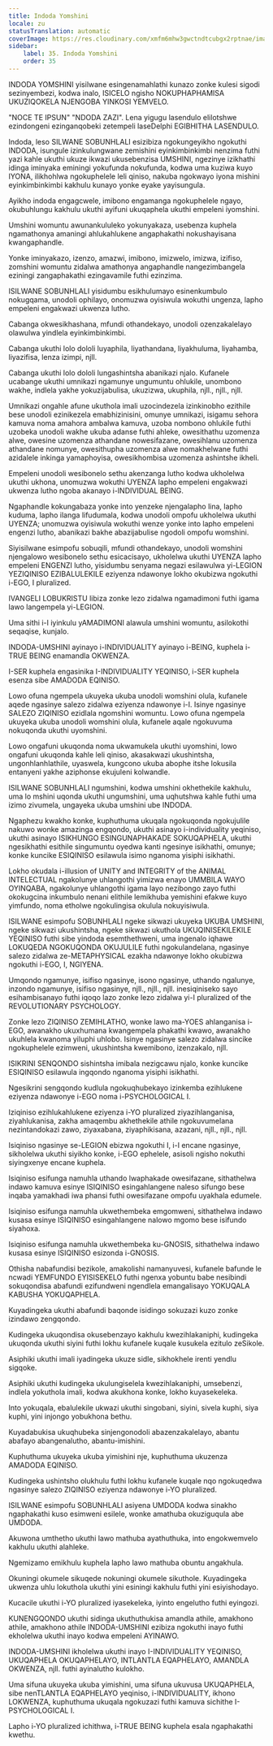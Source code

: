 ```yaml
---
title: Indoda Yomshini
locale: zu
statusTranslation: automatic
coverImage: https://res.cloudinary.com/xmfm6mhw3gwctndtcubgx2rptnae/image/upload/v1740337243/small_cover_educacion_fundamental_a051170f1c.webp
sidebar:
    label: 35. Indoda Yomshini
    order: 35
---
```

INDODA YOMSHINI yisilwane esingenamahlathi kunazo zonke kulesi sigodi sezinyembezi, kodwa inalo, ISICELO ngisho NOKUPHAPHAMISA UKUZIQOKELA NJENGOBA YINKOSI YEMVELO.

"NOCE TE IPSUN" "NDODA ZAZI". Lena yigugu lasendulo elilotshwe ezindongeni ezinganqobeki zetempeli laseDelphi EGIBHITHA LASENDULO.

Indoda, leso SILWANE SOBUNHLALI esizibiza ngokungeyikho ngokuthi INDODA, isungule izinkulungwane zemishini eyinkimbinkimbi nenzima futhi yazi kahle ukuthi ukuze ikwazi ukusebenzisa UMSHINI, ngezinye izikhathi idinga iminyaka eminingi yokufunda nokufunda, kodwa uma kuziwa kuyo IYONA, ilikhohlwa ngokuphelele leli qiniso, nakuba ngokwayo iyona mishini eyinkimbinkimbi kakhulu kunayo yonke eyake yayisungula.

Ayikho indoda engagcwele, imibono engamanga ngokuphelele ngayo, okubuhlungu kakhulu ukuthi ayifuni ukuqaphela ukuthi empeleni iyomshini.

Umshini womuntu awunankululeko yokunyakaza, usebenza kuphela ngamathonya amaningi ahlukahlukene angaphakathi nokushayisana kwangaphandle.

Yonke iminyakazo, izenzo, amazwi, imibono, imizwelo, imizwa, izifiso, zomshini womuntu zidalwa amathonya angaphandle nangezimbangela eziningi zangaphakathi ezingavamile futhi ezinzima.

ISILWANE SOBUNHLALI yisidumbu esikhulumayo esinenkumbulo nokugqama, unodoli ophilayo, onomuzwa oyisiwula wokuthi ungenza, lapho empeleni engakwazi ukwenza lutho.

Cabanga okwesikhashana, mfundi othandekayo, unodoli ozenzakalelayo olawulwa yindlela eyinkimbinkimbi.

Cabanga ukuthi lolo dololi luyaphila, liyathandana, liyakhuluma, liyahamba, liyazifisa, lenza izimpi, njll.

Cabanga ukuthi lolo dololi lungashintsha abanikazi njalo. Kufanele ucabange ukuthi umnikazi ngamunye ungumuntu ohlukile, unombono wakhe, indlela yakhe yokuzijabulisa, ukuzizwa, ukuphila, njll., njll., njll.

Umnikazi ongahle afune ukuthola imali uzocindezela izinkinobho ezithile bese unodoli ezinikezela emabhizinisini, omunye umnikazi, isigamu sehora kamuva noma amahora ambalwa kamuva, uzoba nombono ohlukile futhi uzobeka unodoli wakhe ukuba adanse futhi ahleke, owesithathu uzomenza alwe, owesine uzomenza athandane nowesifazane, owesihlanu uzomenza athandane nomunye, owesithupha uzomenza alwe nomakhelwane futhi azidalele inkinga yamaphoyisa, owesikhombisa uzomenza ashintshe ikheli.

Empeleni unodoli wesibonelo sethu akenzanga lutho kodwa ukholelwa ukuthi ukhona, unomuzwa wokuthi UYENZA lapho empeleni engakwazi ukwenza lutho ngoba akanayo i-INDIVIDUAL BEING.

Ngaphandle kokungabaza yonke into yenzeke njengalapho lina, lapho kuduma, lapho ilanga lifudumala, kodwa unodoli ompofu ukholelwa ukuthi UYENZA; unomuzwa oyisiwula wokuthi wenze yonke into lapho empeleni engenzi lutho, abanikazi bakhe abazijabulise ngodoli ompofu womshini.

Siyisilwane esimpofu sobuqili, mfundi othandekayo, unodoli womshini njengalowo wesibonelo sethu esicacisayo, ukholelwa ukuthi UYENZA lapho empeleni ENGENZI lutho, yisidumbu senyama negazi esilawulwa yi-LEGION YEZIQINISO EZIBALULEKILE eziyenza ndawonye lokho okubizwa ngokuthi i-EGO, I pluralized.

IVANGELI LOBUKRISTU libiza zonke lezo zidalwa ngamadimoni futhi igama lawo langempela yi-LEGION.

Uma sithi i-I iyinkulu yAMADIMONI alawula umshini womuntu, asilokothi seqaqise, kunjalo.

INDODA-UMSHINI ayinayo i-INDIVIDUALITY ayinayo i-BEING, kuphela i-TRUE BEING enamandla OKWENZA.

I-SER kuphela engasinika I-INDIVIDUALITY YEQINISO, i-SER kuphela esenza sibe AMADODA EQINISO.

Lowo ofuna ngempela ukuyeka ukuba unodoli womshini olula, kufanele aqede ngasinye salezo zidalwa eziyenza ndawonye i-I. Isinye ngasinye SALEZO ZIQINISO ezidlala ngomshini womuntu. Lowo ofuna ngempela ukuyeka ukuba unodoli womshini olula, kufanele aqale ngokuvuma nokuqonda ukuthi uyomshini.

Lowo ongafuni ukuqonda noma ukwamukela ukuthi uyomshini, lowo ongafuni ukuqonda kahle leli qiniso, akasakwazi ukushintsha, ungonhlanhlathile, uyaswela, kungcono ukuba abophe itshe lokusila entanyeni yakhe aziphonse ekujuleni kolwandle.

ISILWANE SOBUNHLALI ngumshini, kodwa umshini okhethekile kakhulu, uma lo mshini uqonda ukuthi ungumshini, uma uqhutshwa kahle futhi uma izimo zivumela, ungayeka ukuba umshini ube INDODA.

Ngaphezu kwakho konke, kuphuthuma ukuqala ngokuqonda ngokujulile nakuwo wonke amazinga engqondo, ukuthi asinayo i-individuality yeqiniso, ukuthi asinayo ISIKHUNGO ESINGUNAPHAKADE SOKUQAPHELA, ukuthi ngesikhathi esithile singumuntu oyedwa kanti ngesinye isikhathi, omunye; konke kuncike ESIQINISO esilawula isimo nganoma yisiphi isikhathi.

Lokho okudala i-illusion of UNITY and INTEGRITY of the ANIMAL INTELECTUAL ngakolunye uhlangothi yimizwa enayo UMMBILA WAYO OYINQABA, ngakolunye uhlangothi igama layo nezibongo zayo futhi okokugcina inkumbulo nenani elithile lemikhuba yemishini efakwe kuyo yimfundo, noma etholwe ngokulingisa okulula nokuyisiwula.

ISILWANE esimpofu SOBUNHLALI ngeke sikwazi ukuyeka UKUBA UMSHINI, ngeke sikwazi ukushintsha, ngeke sikwazi ukuthola UKUQINISEKILEKILE YEQINISO futhi sibe yindoda esemthethweni, uma ingenalo iqhawe LOKUQEDA NGOKUQONDA OKUJULILE futhi ngokulandelana, ngasinye salezo zidalwa ze-METAPHYSICAL ezakha ndawonye lokho okubizwa ngokuthi i-EGO, I, NGIYENA.

Umqondo ngamunye, isifiso ngasinye, isono ngasinye, uthando ngalunye, inzondo ngamunye, isifiso ngasinye, njll., njll., njll. inesiqiniseko sayo esihambisanayo futhi iqoqo lazo zonke lezo zidalwa yi-I pluralized of the REVOLUTIONARY PSYCHOLOGY.

Zonke lezo ZIQINISO ZEMIHLATHO, wonke lawo ma-YOES ahlanganisa i-EGO, awanakho ukuxhumana kwangempela phakathi kwawo, awanakho ukuhlela kwanoma yiluphi uhlobo. Isinye ngasinye salezo zidalwa sincike ngokuphelele ezimweni, ukushintsha kwemibono, izenzakalo, njll.

ISIKRINI SENQONDO sishintsha imibala nezigcawu njalo, konke kuncike ESIQINISO esilawula ingqondo nganoma yisiphi isikhathi.

Ngesikrini sengqondo kudlula ngokuqhubekayo izinkemba ezihlukene eziyenza ndawonye i-EGO noma i-PSYCHOLOGICAL I.

Iziqiniso ezihlukahlukene eziyenza i-YO pluralized ziyazihlanganisa, ziyahlukanisa, zakha amaqembu akhethekile athile ngokuvumelana nezintandokazi zawo, ziyaxabana, ziyaphikisana, azazani, njll., njll., njll.

Isiqiniso ngasinye se-LEGION ebizwa ngokuthi I, i-I encane ngasinye, sikholelwa ukuthi siyikho konke, i-EGO ephelele, asisoli ngisho nokuthi siyingxenye encane kuphela.

Isiqiniso esifunga namuhla uthando lwaphakade owesifazane, sithathelwa indawo kamuva esinye ISIQINISO esingahlangene naleso sifungo bese inqaba yamakhadi iwa phansi futhi owesifazane ompofu uyakhala edumele.

Isiqiniso esifunga namuhla ukwethembeka emgomweni, sithathelwa indawo kusasa esinye ISIQINISO esingahlangene nalowo mgomo bese isifundo siyahoxa.

Isiqiniso esifunga namuhla ukwethembeka ku-GNOSIS, sithathelwa indawo kusasa esinye ISIQINISO esizonda i-GNOSIS.

Othisha nabafundisi bezikole, amakolishi namanyuvesi, kufanele bafunde le ncwadi YEMFUNDO EYISISEKELO futhi ngenxa yobuntu babe nesibindi sokuqondisa abafundi ezifundweni ngendlela emangalisayo YOKUQALA KABUSHA YOKUQAPHELA.

Kuyadingeka ukuthi abafundi baqonde isidingo sokuzazi kuzo zonke izindawo zengqondo.

Kudingeka ukuqondisa okusebenzayo kakhulu kwezihlakaniphi, kudingeka ukuqonda ukuthi siyini futhi lokhu kufanele kuqale kusukela ezitulo zeSikole.

Asiphiki ukuthi imali iyadingeka ukuze sidle, sikhokhele irenti yendlu sigqoke.

Asiphiki ukuthi kudingeka ukulungiselela kwezihlakaniphi, umsebenzi, indlela yokuthola imali, kodwa akukhona konke, lokho kuyasekeleka.

Into yokuqala, ebalulekile ukwazi ukuthi singobani, siyini, sivela kuphi, siya kuphi, yini injongo yobukhona bethu.

Kuyadabukisa ukuqhubeka sinjengonodoli abazenzakalelayo, abantu abafayo abangenalutho, abantu-imishini.

Kuphuthuma ukuyeka ukuba yimishini nje, kuphuthuma ukuzenza AMADODA EQINISO.

Kudingeka ushintsho olukhulu futhi lokhu kufanele kuqale nqo ngokuqedwa ngasinye salezo ZIQINISO eziyenza ndawonye i-YO pluralized.

ISILWANE esimpofu SOBUNHLALI asiyena UMDODA kodwa sinakho ngaphakathi kuso esimweni esilele, wonke amathuba okuziguqula abe UMDODA.

Akuwona umthetho ukuthi lawo mathuba ayathuthuka, into engokwemvelo kakhulu ukuthi alahleke.

Ngemizamo emikhulu kuphela lapho lawo mathuba obuntu angakhula.

Okuningi okumele sikuqede nokuningi okumele sikuthole. Kuyadingeka ukwenza uhlu lokuthola ukuthi yini esiningi kakhulu futhi yini esiyishodayo.

Kucacile ukuthi i-YO pluralized iyasekeleka, iyinto engelutho futhi eyingozi.

KUNENGQONDO ukuthi sidinga ukuthuthukisa amandla athile, amakhono athile, amakhono athile INDODA-UMSHINI ezibiza ngokuthi inayo futhi ekholelwa ukuthi inayo kodwa empeleni AYINAWO.

INDODA-UMSHINI ikholelwa ukuthi inayo I-INDIVIDUALITY YEQINISO, UKUQAPHELA OKUQAPHELAYO, INTLANTLA EQAPHELAYO, AMANDLA OKWENZA, njll. futhi ayinalutho kulokho.

Uma sifuna ukuyeka ukuba yimishini, uma sifuna ukuvusa UKUQAPHELA, sibe nenTLANTLA EQAPHELAYO yeqiniso, i-INDIVIDUALITY, ikhono LOKWENZA, kuphuthuma ukuqala ngokuzazi futhi kamuva sichithe I-PSYCHOLOGICAL I.

Lapho i-YO pluralized ichithwa, i-TRUE BEING kuphela esala ngaphakathi kwethu.

